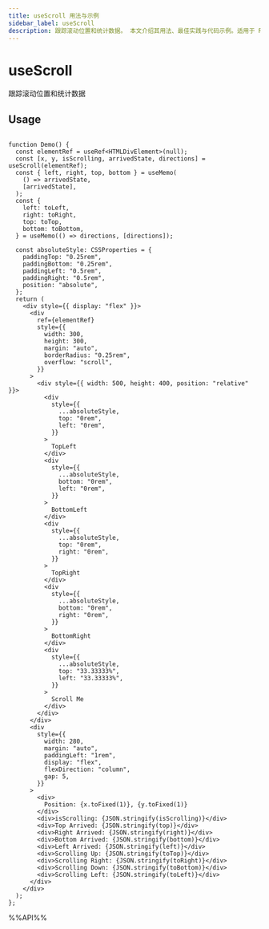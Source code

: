 ```yaml
---
title: useScroll 用法与示例
sidebar_label: useScroll
description: 跟踪滚动位置和统计数据。 本文介绍其用法、最佳实践与代码示例。适用于 React 开发中需要处理副作用的场景。
---
```

# useScroll

跟踪滚动位置和统计数据

## Usage

```tsx live

function Demo() {
  const elementRef = useRef<HTMLDivElement>(null);
  const [x, y, isScrolling, arrivedState, directions] = useScroll(elementRef);
  const { left, right, top, bottom } = useMemo(
    () => arrivedState,
    [arrivedState],
  );
  const {
    left: toLeft,
    right: toRight,
    top: toTop,
    bottom: toBottom,
  } = useMemo(() => directions, [directions]);

  const absoluteStyle: CSSProperties = {
    paddingTop: "0.25rem",
    paddingBottom: "0.25rem",
    paddingLeft: "0.5rem",
    paddingRight: "0.5rem",
    position: "absolute",
  };
  return (
    <div style={{ display: "flex" }}>
      <div
        ref={elementRef}
        style={{
          width: 300,
          height: 300,
          margin: "auto",
          borderRadius: "0.25rem",
          overflow: "scroll",
        }}
      >
        <div style={{ width: 500, height: 400, position: "relative" }}>
          <div
            style={{
              ...absoluteStyle,
              top: "0rem",
              left: "0rem",
            }}
          >
            TopLeft
          </div>
          <div
            style={{
              ...absoluteStyle,
              bottom: "0rem",
              left: "0rem",
            }}
          >
            BottomLeft
          </div>
          <div
            style={{
              ...absoluteStyle,
              top: "0rem",
              right: "0rem",
            }}
          >
            TopRight
          </div>
          <div
            style={{
              ...absoluteStyle,
              bottom: "0rem",
              right: "0rem",
            }}
          >
            BottomRight
          </div>
          <div
            style={{
              ...absoluteStyle,
              top: "33.33333%",
              left: "33.33333%",
            }}
          >
            Scroll Me
          </div>
        </div>
      </div>
      <div
        style={{
          width: 280,
          margin: "auto",
          paddingLeft: "1rem",
          display: "flex",
          flexDirection: "column",
          gap: 5,
        }}
      >
        <div>
          Position: {x.toFixed(1)}, {y.toFixed(1)}
        </div>
        <div>isScrolling: {JSON.stringify(isScrolling)}</div>
        <div>Top Arrived: {JSON.stringify(top)}</div>
        <div>Right Arrived: {JSON.stringify(right)}</div>
        <div>Bottom Arrived: {JSON.stringify(bottom)}</div>
        <div>Left Arrived: {JSON.stringify(left)}</div>
        <div>Scrolling Up: {JSON.stringify(toTop)}</div>
        <div>Scrolling Right: {JSON.stringify(toRight)}</div>
        <div>Scrolling Down: {JSON.stringify(toBottom)}</div>
        <div>Scrolling Left: {JSON.stringify(toLeft)}</div>
      </div>
    </div>
  );
};

```

%%API%%